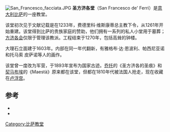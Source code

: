 [[Image:San_Francesco_facciata.JPG|thumb]]
'''圣方济各堂'''（San Francesco de' Ferri）是[[意大利|意大利]][[比萨|比萨]]的一座教堂。

该堂初次见于文献记载是在1233年，费德里科·维斯康蒂总主教下令，从1261年开始重建。该堂得到比萨的贵族家庭的赞助，他们拥有一系列的私人小堂用于墓葬；[[方济各会|方济各会]]仅限于管理该教派。工程结束于1270年，包括高耸的钟楼。

大理石立面建于1603年。内部在同一年代翻新，有雅格布·达·恩波利、帕西尼亚诺和托马索 皮萨诺等人的画作。

该堂曾一度改为军营，于1893年宣布为国家古迹。[[乔托|乔托]]的《圣方济各的圣痕》和[[契马布埃|契马布埃]]的《Maestà》原来都在该堂，但都在1810年代被法国人抢走，现在收藏在[[卢浮宫|卢浮宫]]。

==参考==
*{{cite book|first=U. |last=Barsali|author2=U. Castelli |author3=R. Gagetti |author4=O. Parra |title=Storia e Capolavori di Pisa|publisher=Bonechi|year=1999|location=Florence}}
*{{cite book|first=Roberto|last=Donati|title=Pisa. Arte e storia|publisher=Plurigraf|location=Narni}}
{{coord|43|43|6|N|10|24|23|E|source:itwiki_region:IT_scale:10000|display=title}}
[[Category:比萨教堂|Category:比萨教堂]]